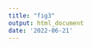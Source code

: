 ```yaml
---
title: "fig3"
output: html_document
date: '2022-06-21'
---
```


\vspace{10mm}

\begin{center}
\includegraphics[width = 6.5in]{../figures/figure2/figure2.pdf}
\end{center}
\captionof{figure}{DateLife analysis results for a small sample of A) 6 bird species within the Passeriformes. B) Processed species names were found across 9 chronograms within 6 independent studies (Barker et al. (\protect\hyperlink{ref-barker2012going}{2012}), Barker et al. (\protect\hyperlink{ref-barker2015new}{2015}), Burns et al. (\protect\hyperlink{ref-burns2014phylogenetics}{2014}), Hedges et al. (\protect\hyperlink{ref-Hedges2015}{2015}), Hooper and Price (\protect\hyperlink{ref-hooper2017chromosomal}{2017}), Jetz et al. (\protect\hyperlink{ref-Jetz2012}{2012}).) C) This revealed 28 source age data points for the queried species names. Summarized age data is used as secondary calibrations to date a tree topology obtained from OpenTree's synthetic tree, resulting in a summary chronogram of source ages.}
\label{fig:figure2}

\vspace{15mm}
